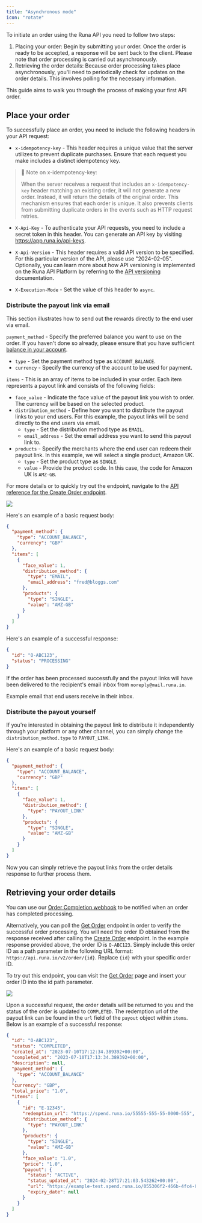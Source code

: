 ```yaml
---
title: "Asynchronous mode"
icon: "rotate"
---
```


To initiate an order using the Runa API you need to follow two steps:

1. Placing your order: Begin by submitting your order. Once the order is ready to be accepted, a response will be sent back to the client. Please note that order processing is carried out asynchronously.
2. Retrieving the order details: Because order processing takes place asynchronously, you'll need to periodically check for updates on the order details. This involves polling for the necessary information.

This guide aims to walk you through the process of making your first API order.

## Place your order

To successfully place an order, you need to include the following headers in your API request:

- `x-idempotency-key` - This header requires a unique value that the server utilizes to prevent duplicate purchases. Ensure that each request you make includes a distinct idempotency key.

> 📘 Note on x-idempotency-key:
>
> When the server receives a request that includes an `x-idempotency-key` header matching an existing order, it will not generate a new order. Instead, it will return the details of the original order. This mechanism ensures that each order is unique. It also prevents clients from submitting duplicate orders in the events such as HTTP request retries.

- `X-Api-Key` - To authenticate your API requests, you need to include a secret token in this header. You can generate an API key by visiting https://app.runa.io/api-keys.

- `X-Api-Version` - This header requires a valid API version to be specified. For this particular version of the API, please use "2024-02-05". Optionally, you can learn more about how API versioning is implemented on the Runa API Platform by referring to the [API versioning](https://developer.runa.io/v2023-07-27/docs/api-versioning) documentation.

- `X-Execution-Mode` - Set the value of this header to `async`.

### Distribute the payout link via email

This section illustrates how to send out the rewards directly to the end user via email.

`payment_method` - Specify the preferred balance you want to use on the order. If you haven't done so already, please ensure that you have sufficient [balance in your account](https://developer.runa.io/v2023-07-27/docs/getting-an-api-key#topping-up-your-account-balance).

- `type` - Set the payment method type as `ACCOUNT_BALANCE`.
- `currency` - Specify the currency of the account to be used for payment.

`items` - This is an array of items to be included in your order. Each item represents a payout link and consists of the following fields:

- `face_value` - Indicate the face value of the payout link you wish to order. The currency will be based on the selected product.
- `distribution_method` - Define how you want to distribute the payout links to your end users. For this example, the payout links will be send directly to the end users via email.
  - `type` - Set the distribution method type as `EMAIL`.
  - `email_address` - Set the email address you want to send this payout link to.
- `products` - Specify the merchants where the end user can redeem their payout link. In this example, we will select a single product, Amazon UK.
  - `type` - Set the product type as `SINGLE`.
  - `value` - Provide the product code. In this case, the code for Amazon UK is `AMZ-GB`.

For more details or to quickly try out the endpoint, navigate to the [API reference for the Create Order endpoint](https://developer.runa.io/reference/createorder).

![](https://files.readme.io/abc9a76-image.png)

Here's an example of a basic request body:

```json
{
  "payment_method": {
    "type": "ACCOUNT_BALANCE",
    "currency": "GBP"
  },
  "items": [
    {
      "face_value": 1,
      "distribution_method": {
        "type": "EMAIL",
        "email_address": "fred@bloggs.com"
      },
      "products": {
        "type": "SINGLE",
        "value": "AMZ-GB"
      }
    }
  ]
}
```

Here's an example of a successful response:

```json
{
  "id": "O-ABC123",
  "status": "PROCESSING"
}
```

If the order has been processed successfully and the payout links will have been delivered to the recipient's email inbox from `noreply@mail.runa.io`.

<Card img="https://files.readme.io/a6e3c1d-image.png">
Example email that end users receive in their inbox.
</Card>

### Distribute the payout yourself

If you're interested in obtaining the payout link to distribute it independently through your platform or any other channel, you can simply change the `distribution_method.type` to `PAYOUT_LINK`.

Here's an example of a basic request body:

```json
{
  "payment_method": {
    "type": "ACCOUNT_BALANCE",
    "currency": "GBP"
  },
  "items": [
    {
      "face_value": 1,
      "distribution_method": {
        "type": "PAYOUT_LINK"
      },
      "products": {
        "type": "SINGLE",
        "value": "AMZ-GB"
      }
    }
  ]
}
```

Now you can simply retrieve the payout links from the order details response to further process them.

## Retrieving your order details

You can use our [Order Completion webhook](https://developer.runa.io/docs/order-completion) to be notified when an order has completed processing.

Alternatively, you can poll the [Get Order](https://developer.runa.io/reference/getsingleorder) endpoint in order to verify the successful order processing. You will need the order ID obtained from the response received after calling the [Create Order](https://developer.runa.io/v2023-07-27/reference/createorder) endpoint. In the example response provided above, the order ID is `O-ABC123`. Simply include this order ID as a path parameter in the following URL format: `https://api.runa.io/v2/order/{id}`. Replace `{id}` with your specific order ID.

To try out this endpoint, you can visit the [Get Order](https://developer.runa.io/reference/getsingleorder) page and insert your order ID into the id path parameter.

![](https://files.readme.io/7c68558-image.png)

Upon a successful request, the order details will be returned to you and the status of the order is updated to `COMPLETED`. The redemption url of the payout link can be found in the `url` field of the `payout` object within `items`. Below is an example of a successful response:

```json JSON
{
  "id": "O-ABC123",
  "status": "COMPLETED",
  "created_at": "2023-07-10T17:12:34.389392+00:00",
  "completed_at": "2023-07-10T17:13:34.389392+00:00",
  "description": null,
  "payment_method": {
    "type": "ACCOUNT_BALANCE"
  },
  "currency": "GBP",
  "total_price": "1.0",
  "items": [
    {
      "id": "E-12345",
      "redemption_url": "https://spend.runa.io/55555-555-55-0000-555",
      "distribution_method": {
        "type": "PAYOUT_LINK"
      },
      "products": {
        "type": "SINGLE",
        "value": "AMZ-GB"
      },
      "face_value": "1.0",
      "price": "1.0",
      "payout": {
        "status": "ACTIVE",
        "status_updated_at": "2024-02-28T17:21:03.543262+00:00",
        "url": "https://example-test.spend.runa.io/055306f2-466b-4fc4-8b59-9538eaf1be92",
        "expiry_date": null
      }
    }
  ]
}
```
